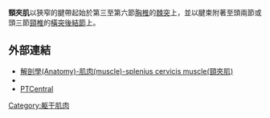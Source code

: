 {{Infobox muscle
| Name        = 頸夾肌
| Latin       = Musculus splenius cervicis
| Image       = Musculus_splenius_capitis_et_cervicis_marked.png 
| Caption     = 連接上肢至脊柱的肌肉 
| Image2      = Gray384.png 
| Caption2    = [[頸椎|頸椎]]第六段的脖子切面。顯現出[[深部淺層筋膜|深部淺層筋膜]]的排列（頸夾肌在中間偏左）。 
| Origin      = T3-T6 的[[棘突|棘突]]
| Insertion   = C1-C3 的[[橫突|橫突]]
| Blood       = [[Transverse_cervical_artery|Transverse cervical artery]] and [[occipital_artery|occipital artery]]
| Nerve       = [[C5|C5]], [[C6|C6]]
| Action      = Bilaterally: Extend the head & neck, Unilaterally: Lateral flexion to the same side, Rotation to the same side.
<!--
| GraySubject  = 115 
| GrayPage     = 397 
| DorlandsPre  = m_22 
| DorlandsSuf  = 12550921  
-->
}}
'''頸夾肌'''以狹窄的腱帶起始於第三至第六節[[胸椎|胸椎]]的[[棘突|棘突]]上，並以腱束附著至頭兩節或頭三節[[頸椎|頸椎]]的[[橫突|橫突]][[後結節|後結節]]上。

==外部連結==
*[http://smallcollation.blogspot.com/2013/02/anatomy-muscle-splenius-cervicis-muscle.html 解剖學(Anatomy)-肌肉(muscle)-splenius cervicis muscle(頸夾肌)] {{Wayback|url=http://smallcollation.blogspot.com/2013/02/anatomy-muscle-splenius-cervicis-muscle.html |date=20191130145207 }}
* {{eMedicineDictionary|Splenius+cervicis}}
* [http://www.ptcentral.com/muscles/muscletrunk.html#splenius%20cervicis PTCentral] {{Wayback|url=http://www.ptcentral.com/muscles/muscletrunk.html#splenius%20cervicis |date=19991022040619 }}

{{Gray's}}
{{Muscles_of_thorax_and_back}}
{{muscle-stub}}

[[Category:躯干肌肉|Category:躯干肌肉]]